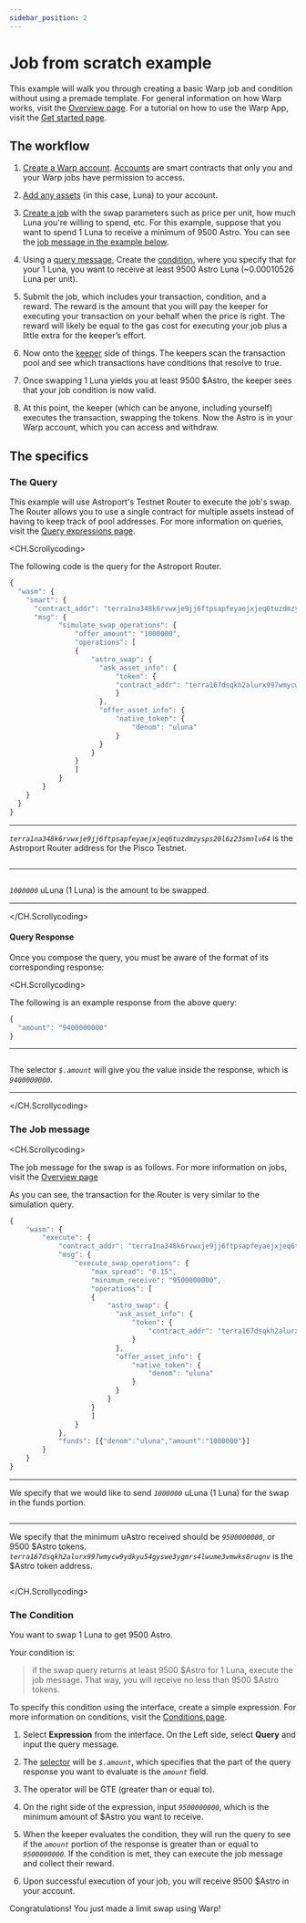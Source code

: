 ```yaml
---
sidebar_position: 2
---
```


# Job from scratch example

This example will walk you through creating a basic Warp job and condition without using a premade template. For general information on how Warp works, visit the [Overview page](../how/overview.mdx). For a tutorial on how to use the Warp App, visit the [Get started page](../get-started.mdx).

## The workflow

1. [Create a Warp account](../get-started.mdx). [Accounts](../how/overview.mdx#warp-accounts) are smart contracts that only you and your Warp jobs have permission to access.

2. [Add any assets](../get-started.mdx#create-an-account) (in this case, Luna) to your account.

3. [Create a job](../get-started.mdx#create-a-job) with the swap parameters such as price per unit, how much Luna you're willing to spend, etc. For this example, suppose that you want to spend 1 Luna to receive a minimum of 9500 Astro. You can see the [job message in the example below](#the-job-message).

4. Using a [query message](#the-query), Create the [condition](#the-condition), where you specify that for your 1 Luna, you want to receive at least 9500 Astro Luna (~0.00010526 Luna per unit).

5. Submit the job, which includes your transaction, condition, and a reward. The reward is the amount that you will pay the keeper for executing your transaction on your behalf when the price is right. The reward will likely be equal to the gas cost for executing your job plus a little extra for the keeper’s effort.

6. Now onto the [keeper](./how/overview#keepers) side of things.
   The keepers scan the transaction pool and see which transactions have conditions that resolve to true.

7. Once swapping 1 Luna yields you at least 9500 \$Astro, the keeper sees that your job condition is now valid.

8. At this point, the keeper (which can be anyone, including yourself) executes the transaction, swapping the tokens. Now the Astro is in your Warp account, which you can access and withdraw.

## The specifics

### The Query

This example will use Astroport's Testnet Router to execute the job's swap. The Router allows you to use a single contract for multiple assets instead of having to keep track of pool addresses. For more information on queries, visit the [Query expressions page](../how/query.mdx).

<CH.Scrollycoding>

The following code is the query for the Astroport Router.

```js Query
{
  "wasm": {
    "smart": {
      "contract_addr": "terra1na348k6rvwxje9jj6ftpsapfeyaejxjeq6tuzdmzysps20l6z23smnlv64",
      "msg": {
            "simulate_swap_operations": {
                "offer_amount": "1000000",
                "operations": [
                {
                    "astro_swap": {
                      "ask_asset_info": {
                          "token": {
                          "contract_addr": "terra167dsqkh2alurx997wmycw9ydkyu54gyswe3ygmrs4lwume3vmwks8ruqnv"
                          }
                      },
                      "offer_asset_info": {
                          "native_token": {
                              "denom": "uluna"
                          }
                      }
                    }
                }
                ]
            }
        }
    }
  }
}
```

---

_`terra1na348k6rvwxje9jj6ftpsapfeyaejxjeq6tuzdmzysps20l6z23smnlv64`_ is the Astroport Router address for the Pisco Testnet.

```js Query focus=4
```

---

```js Query focus=7,16:20
```

_`1000000`_ uLuna (1 Luna) is the amount to be swapped.

---

</CH.Scrollycoding>

#### Query Response

Once you compose the query, you must be aware of the format of its corresponding response:

<CH.Scrollycoding>

The following is an example response from the above query:

```js Response
{
  "amount": "9400000000"
}
```

---

```js Response focus=2
```

The selector _`$.amount`_ will give you the value inside the response, which is _`9400000000`_.

---

</CH.Scrollycoding>

### The Job message

<CH.Scrollycoding>

The job message for the swap is as follows. For more information on jobs, visit the [Overview page](../how/overview.mdx)

As you can see, the transaction for the Router is very similar to the simulation query.

```js Job
{
    "wasm": {
        "execute": {
            "contract_addr": "terra1na348k6rvwxje9jj6ftpsapfeyaejxjeq6tuzdmzysps20l6z23smnlv64",
            "msg": {
                "execute_swap_operations": {
                    "max_spread": "0.15",
                    "minimum_receive": "9500000000",
                    "operations": [
                    {
                        "astro_swap": {
                          "ask_asset_info": {
                              "token": {
                                  "contract_addr": "terra167dsqkh2alurx997wmycw9ydkyu54gyswe3ygmrs4lwume3vmwks8ruqnv"
                              }
                          },
                          "offer_asset_info": {
                              "native_token": {
                                  "denom": "uluna"
                              }
                          }
                        }
                    }
                    ]
                }
            },
            "funds": [{"denom":"uluna","amount":"1000000"}]
        }
    }
}
```

---

We specify that we would like to send _`1000000`_ uLuna (1 Luna) for the swap in the funds portion.

```js Job focus=27
```

---

We specify that the minimum uAstro received should be _`9500000000`_, or 9500 \$Astro tokens. _`terra167dsqkh2alurx997wmycw9ydkyu54gyswe3ygmrs4lwume3vmwks8ruqnv`_ is the \$Astro token address.

```js Job focus=8,12:16
```

</CH.Scrollycoding>

### The Condition

You want to swap 1 Luna to get 9500 Astro.

Your condition is:

> if the swap query returns at least 9500 \$Astro for 1 Luna, execute the job message. That way, you will receive no less than 9500 \$Astro tokens.

To specify this condition using the interface, create a simple expression. For more information on conditions, visit the [Conditions page](../how/condition.mdx).

1. Select **Expression** from the interface. On the Left side, select **Query** and input the query message.

2. The [selector](../how/query.mdx#selectors) will be _`$.amount`_, which specifies that the part of the query response you want to evaluate is the _`amount`_ field.

3. The operator will be GTE (greater than or equal to).

4. On the right side of the expression, input _`9500000000`_, which is the minimum amount of \$Astro you want to receive.

5. When the keeper evaluates the condition, they will run the query to see if the _`amount`_ portion of the response is greater than or equal to _`9500000000`_. If the condition is met, they can execute the job message and collect their reward.

6. Upon successful execution of your job, you will receive 9500 \$Astro in your account.

Congratulations! You just made a limit swap using Warp!


